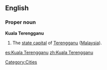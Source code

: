 ==English==
===Proper noun===
'''Kuala Terengganu'''
#The [[state capital]] of [[Terengganu]] ([[Malaysia]]).

[[Category:Cities]]

[[es:Kuala Terengganu]]
[[zh:Kuala Terengganu]]